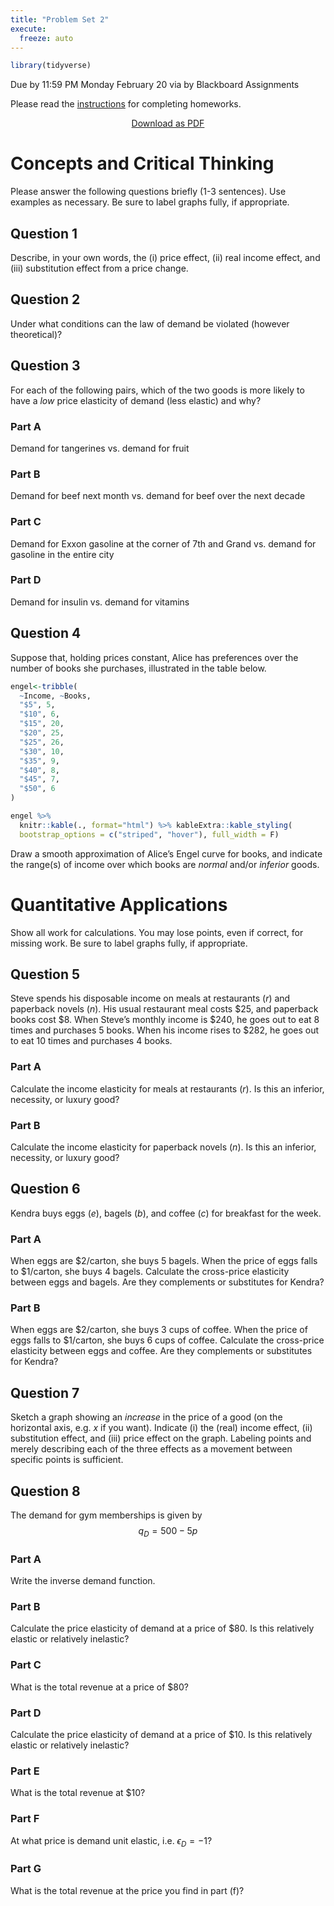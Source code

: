 ```yaml
---
title: "Problem Set 2"
execute: 
  freeze: auto
---
```


```r
library(tidyverse)
```

::: {.callout-warning appearance="minimal"}
Due by 11:59 PM Monday February 20 via by Blackboard Assignments
:::

Please read the [instructions](https://microf22.classes.ryansafner.com/assignments/problem-sets) for completing homeworks.

<p style="text-align:center;"><a class="btn btn-primary btn-lg" target="_blank" href="/files/assignment/02-problem-set-pdf.pdf"><i class="fas fa-file-pdf"></i> Download as PDF</a></p>

<!--
## Answers

<p style="text-align:center"><a target="_blank" href="/files/assignment/02-problem-set-answers.html"><span class="btn btn-primary btn-lg"><i class="far fa-life-ring"></i> Answers</a> <a target="_blank" href="/files/assignment/02-problem-set-answers-pdf.pdf"><span class="btn btn-primary btn-lg"><i class="fas fa-file-pdf"></i> Answers (PDF)</a> </p>
-->

# Concepts and Critical Thinking

Please answer the following questions briefly (1-3 sentences). Use examples as necessary. Be sure to label graphs fully, if appropriate.

## Question 1

Describe, in your own words, the (i) price effect, (ii) real income effect, and (iii) substitution effect from a price change.

## Question 2

Under what conditions can the law of demand be violated (however theoretical)?

## Question 3

For each of the following pairs, which of the two goods is more likely to have a *low* price elasticity of demand (less elastic) and why? 

### Part A
Demand for tangerines vs. demand for fruit

### Part B
Demand for beef next month vs. demand for beef over the next decade

### Part C
Demand for Exxon gasoline at the corner of 7th and Grand vs. demand for gasoline in the entire city

### Part D
Demand for insulin vs. demand for vitamins

## Question 4

Suppose that, holding prices constant, Alice has preferences over the number of books she purchases, illustrated in the table below.

```r
engel<-tribble(
  ~Income, ~Books,
  "$5", 5,
  "$10", 6,
  "$15", 20,
  "$20", 25,
  "$25", 26,
  "$30", 10,
  "$35", 9,
  "$40", 8,
  "$45", 7,
  "$50", 6
)

engel %>%
  knitr::kable(., format="html") %>% kableExtra::kable_styling(
  bootstrap_options = c("striped", "hover"), full_width = F)
```

Draw a smooth approximation of Alice's Engel curve for books, and indicate the range(s) of income over which books are *normal* and/or *inferior* goods.

# Quantitative Applications

Show all work for calculations. You may lose points, even if correct, for missing work. Be sure to label graphs fully, if appropriate.

## Question 5

Steve spends his disposable income on meals at restaurants $(r)$ and paperback novels $(n)$. His usual restaurant meal costs <span>&#36;</span>25, and paperback books cost <span>&#36;</span>8. When Steve’s monthly income is <span>&#36;</span>240, he goes out to eat 8 times and purchases 5 books. When his income rises to <span>&#36;</span>282, he goes out to eat 10 times and purchases 4 books. 

### Part A

Calculate the income elasticity for meals at restaurants $(r)$. Is this an inferior, necessity, or luxury good?

### Part B

Calculate the income elasticity for paperback novels $(n)$. Is this an inferior, necessity, or luxury good?

## Question 6

Kendra buys eggs $(e)$, bagels $(b)$, and coffee $(c)$ for breakfast for the week.

### Part A

When eggs are <span>&#36;</span>2/carton, she buys 5 bagels. When the price of eggs falls to <span>&#36;</span>1/carton, she buys 4 bagels. Calculate the cross-price elasticity between eggs and bagels. Are they complements or substitutes for Kendra?

### Part B

When eggs are <span>&#36;</span>2/carton, she buys 3 cups of coffee. When the price of eggs falls to <span>&#36;</span>1/carton, she buys 6 cups of coffee. Calculate the cross-price elasticity between eggs and coffee. Are they complements or substitutes for Kendra?

## Question 7

Sketch a graph showing an *increase* in the price of a good (on the horizontal axis, e.g. $x$ if you want). Indicate (i) the (real) income effect, (ii) substitution effect, and (iii) price effect on the graph. Labeling points and merely describing each of the three effects as a movement between specific points is sufficient. 

## Question 8

The demand for gym memberships is given by
$$q_D=500-5p$$

### Part A

Write the inverse demand function.

### Part B

Calculate the price elasticity of demand at a price of <span>&#36;</span>80. Is this relatively elastic or relatively inelastic?

### Part C

What is the total revenue at a price of <span>&#36;</span>80?

### Part D

Calculate the price elasticity of demand at a price of <span>&#36;</span>10. Is this relatively elastic or relatively inelastic?

### Part E

What is the total revenue at <span>&#36;</span>10?
 
### Part F

At what price is demand unit elastic, i.e. $\epsilon_D=-1$?

### Part G

What is the total revenue at the price you find in part (f)?